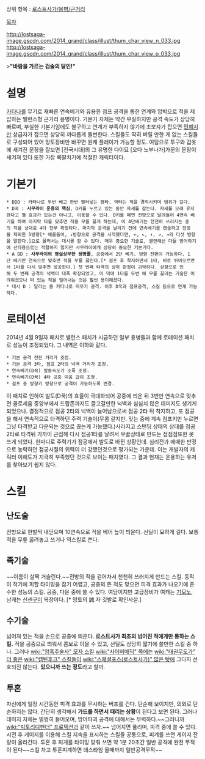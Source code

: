 상위 항목 : [[로스트사가/용병/근거리]]

[[목차]]

http://lostsaga-image.gscdn.com/2014_grand/class/illust/thum_char_view_n_033.jpg
http://lostsaga-image.gscdn.com/2014_grand/class/illust/thum_char_view_o_033.jpg

>'''"바람을 가르는 검술의 달인!"'''

= 설명 =
[[카타나]]를 무기로 재빠른 연속베기와 유용한 점프 공격을 통한 연계와 압박으로 적을 제압하는 밸런스형 근거리 용병이다. 기본기 자체는 약간 부실하지만 공격 속도가 상당히 빠르며, 부실한 기본기임에도 불구하고 연계가 부족하지 않기에 초보자가 잡으면 [[민폐]]지만 상급자가 잡으면 상당히 까다롭게 돌변한다. 스킬들도 딱히 버릴 만한 게 없는 스킬들로 구성되어 있어 망토장비만 바꾸면 원캐 플레이가 가능할 정도. 여담으로 투구와 갑옷에 새겨진 문장을 잘보면 [전국시대]의 그 유명한 다이묘 [오다 노부나가]가문의 문장이 새겨져 있다 또한 가장 룩딸치기에 적절한 캐릭터이다. 

= 기본기 =
 * DDD : 카타나로 두번 베고 한번 찔러넣는 평타. 막타는 적을 경직시키며 범위가 길다.
 * D꾹 : '''사무라이 운용의 핵심''', D키를 누르고 있는 동안 자세를 잡는다. 자세를 오래 유지한다고 별 효과가 있는건 아니고, 이동할 수 있다. D키를 떼면 전방으로 달려들어 4연속 베기를 하여 마지막 타를 맞추면 적을 무릎 꿇게 하는데, 이 4단베기는 천천히 쓰러지는 중의 적을 상대로 4타 전부 확정타다. 마지막 공격을 날리기 전에 연속베기를 캔슬하고 전방을 제외한 5방향[* 예를들어, ↓방향으로 공격을 시작했다면, ←, ↖, ↑, ↗, →의 다섯 방향을 말한다.]으로 물러서는 대시를 할 수 있다. 매우 중요한 기술로, 웬만해선 다들 방어하기에 선타용으로는 적합하지 않지만 사무라이에게 상당히 중요한 기본기다.
 * A DD : '''사무라이의 명실상부한 생명줄''', 공중에서 2단 베기. 방향 전환이 가능하다. 1단 베기만 연속으로 맞추면 적을 무릎 꿇린다.[* 점프 후 착지하면서 1타, 바로 뛰어오르면서 1타를 다시 맞추면 성공한다.] 첫 번째 타격의 상하 판정이 괴악하다. 상향으로 인해 두 번째 공격의 넉백이 대폭 확장되었고, 이 덕에 1타를 두번 해 무릎 꿇리는 기술은 어려워졌으나 떠 있는 적을 밀어내는 것은 훨씬 용이해졌다.
 * 대시 D : 달리는 중 카타나로 띄우기 공격. 이후 D꾹과 점프공격, 스킬 등으로 연계 가능하다.

= 로테이션 =
2014년 4월 9일자 패치로 밸런스 패치가 시급하던 일부 용병들과 함께 로테이션 패치로 성능이 조정되었다.
그 내역은 이하와 같다.

 * 기본 공격 전진 거리가 조정.
 * 기본 공격 3타, 점프 2타의 넉백 거리가 조정.
 * 연속베기(D꾹) 발동속도가 소폭 조정.
 * 연속베기(D꾹) 4타 공중 띄움 값이 조정.
 * 점프 중 방향키 방향으로 공격이 가능하도록 변경.

이 패치로 인하여 발도(D꾹)의 효율이 극대화되어 공중에 띄운 뒤 3번만 연속으로 맞추면 콜로세움 중앙부에서 드랍존까지도 끌고갈만한 넉백과 심심치 않은 데미지도 생기게 되었으나. 결정적으로 점공 2타의 넉백이 늘어남으로써 점공 2타 뒤 착지하고, 또 점공을 해서 연속적으로 타격하던 주력 기술이(무콤 같지만. 맞는 중에 계속 점프키만 누르면 그냥 타격받고 다운되는 것으로 끊는게 가능했다.)사라지고 스탠딩 상태의 상대를 점공 2타로 타격뒤 가까이 근접해 다시 점공1타를 날려서 무꿇상태로 만드는 점점점또한 못쓰게 되었다. 한마디로 주력기가 점공에서 발도로 바뀐 상황인데. 심리전과 애매한 판정으로 농락하던 점공시절의 위력이 더 강했던것으로 평가되는 가운데. 이는 개발자의 캐릭터 이해도가 지극히 부족했던 것으로 보이는 패치였다. 그 결과 현재는 운용하는 유저를 찾아보기 쉽지 않다.

= 스킬 =
== 난도술 ==
전방으로 한발짝 내딛으며 10연속으로 적을 베어 높이 띄운다. 선딜이 묘하게 길다. 보통 적을 무릎 꿇려놓고 쓰거나 역스킬로 쓴다.

== 족기술 ==
~~이름이 살짝 거슬린다.~~전방의 적을 걷어차서 천천히 쓰러지게 만드는 스킬. 동작이 작기에 피할 타이밍을 잡기 어렵고, 공중의 뜬 적도 맞으면 피격 효과가 나오기에 준수한 성능의 스킬. 공중, 다운 중에 쓸 수 있다. 여담이지만 고급장비가 여캐는 [[기모노]], 남캐는 [[신센구미]] 복장이다. [* 망토의 誠 자 깃발로 확인사살.]

== 수기술 ==
넘어져 있는 적을 손으로 공중에 띄운다. '''로스트사가 최초의 넘어진 적에게만 통하는 스킬.''' 적을 공중으로 띄워서 콤보로 이을 수 있고, 선딜도 상당히 짧기에 쓸만한 스킬 중 하나. 그러나 [[wiki:"암흑주술사" 모자 스킬]] [[wiki:"사이버메딕" 쪽에는]] [[wiki:"태권무도가" 더 좋은]] [[wiki:"캡틴후크" 스킬들이]] [[wiki:"스페셜포스(로스트사가)" 많은 탓에]] 그다지 선호되진 않는다. '''있으니까 쓰는 정도'''라고 할까.

== 투혼 ==
자신에게 일정 시간동안 피격 효과를 무시하는 버프를 건다. 단순해 보이지만, 의외로 단순하지는 않다. 간단히 생각해서 '''가드를 하면서 때리는 상황'''이 된다고 보면 된다. 그러나 데미지 자체는 멀쩡히 들어오며, 방어파괴 공격에 대해서는 무력하다.~~그러니까 [[wiki:"빅토리디펜더" 프로텍션]]과 같이 쓰자.~~ 넘어지면 풀리며, 피격 중에 쓸 수 있다.
시전 후 게이지를 이용해 스킬 지속을 표시하는 스킬들 공통으로, 피계를 쓰면 게이지 잔량이 올라간다. 투혼 후 피게를 타이밍 맞춰 쓰면 약 1분 20초간 일반 공격에 완전 무적이 된다~~스킬 차고 투혼피계하면 데스타임 올때까지 일반공격무적~~
